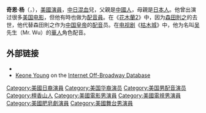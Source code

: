 {{Infobox entertainer
| image = Keone Young.JPG
| imagesize = 
| name = 奇恩·杨
| type = 男演员
| birthdate ={{bda|1947|9|6}} 
| birthplace = {{USA}}，[[夏威夷|夏威夷]]，[[檀香山|檀香山]]
| occupation = 演员
| yearsactive = 1969年至今
}}

'''奇恩·杨'''（{{lang-en|Keone Young}}，{{bd|1947年|9月6日|||CatIdx=Y}}），[[美國|美國]][[演員|演員]]，[[中日混血|中日混血]]兒，父親是[[中國人|中國人]]，母親是[[日本人|日本人]]。他曾出演过很多[[美国电影|美国电影]]，但他有時也做为[[配音員|配音員]]。在《[[花木蘭2|花木蘭2]]》中，因为[[森田則之|森田則之]]的去世，他代替森田則之作为[[中国皇帝|中国皇帝]]的[[配音|配音]]员。在[[电视剧|电视剧]]《[[枯木城|枯木城]]》中，他为名叫[[吴|吴]]先生（Mr. Wu）的[[華人|華人]]角色配音。

== 外部链接 ==
{{commonscat|Keone Young}}
*{{imdb name|id=0949775}}
*[https://web.archive.org/web/20090316044614/http://www.lortel.org/LLA_archive/index.cfm?search_by=people&first=Keone%20&last=Young&middle= Keone Young] on the [[Lortel_Archives|Internet Off-Broadway Database]]

{{authority control}}
{{DEFAULTSORT:Young}}
[[Category:美國日裔演員|Category:美國日裔演員]]
[[Category:美国华裔演员|Category:美国华裔演员]]
[[Category:美国男配音演员|Category:美国男配音演员]]
[[Category:檀香山人|Category:檀香山人]]
[[Category:美國電影男演員|Category:美國電影男演員]]
[[Category:美國電視男演員|Category:美國電視男演員]]
[[Category:美國肥皂劇演員|Category:美國肥皂劇演員]]
[[Category:美國舞台男演員|Category:美國舞台男演員]]
{{us-bio-stub}}